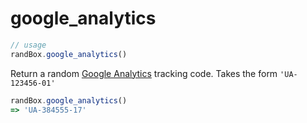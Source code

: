 # google_analytics

```js
// usage
randBox.google_analytics()
```

Return a random [Google Analytics](https://support.google.com/analytics/answer/1032385?hl=en) tracking code. Takes the form `'UA-123456-01'`

```js
randBox.google_analytics()
=> 'UA-384555-17'
```
